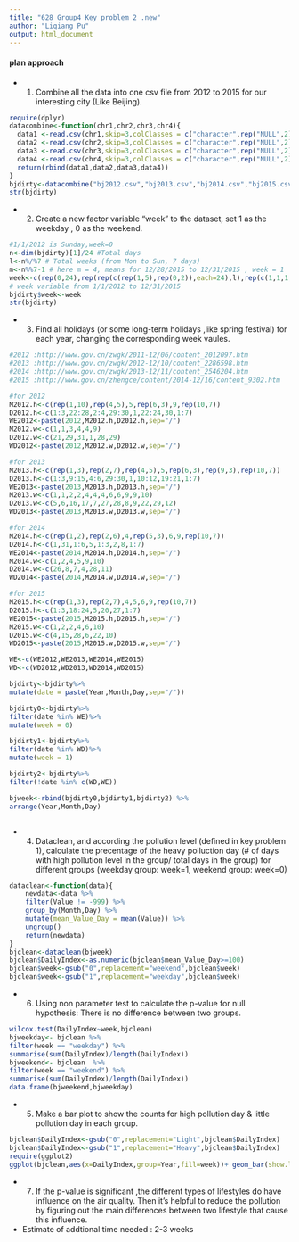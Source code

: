 ```yaml
---
title: "628 Group4 Key problem 2 .new"
author: "Liqiang Pu"
output: html_document
---
```

#### plan approach
* 1. Combine all the data into one csv file from 2012 to 2015 for our interesting city (Like Beijing).
```r
require(dplyr)
datacombine<-function(chr1,chr2,chr3,chr4){
  data1 <-read.csv(chr1,skip=3,colClasses = c("character",rep("NULL",2),rep("integer",5),rep("NULL",3)))
  data2 <-read.csv(chr2,skip=3,colClasses = c("character",rep("NULL",2),rep("integer",5),rep("NULL",3)))
  data3 <-read.csv(chr3,skip=3,colClasses = c("character",rep("NULL",2),rep("integer",5),rep("NULL",3)))
  data4 <-read.csv(chr4,skip=3,colClasses = c("character",rep("NULL",2),rep("integer",5),rep("NULL",3)))
  return(rbind(data1,data2,data3,data4))
}
bjdirty<-datacombine("bj2012.csv","bj2013.csv","bj2014.csv","bj2015.csv")
str(bjdirty)
```
* 2. Create a new factor variable "week" to the  dataset, set 1 as the weekday , 0 as the weekend.
```r
#1/1/2012 is Sunday,week=0
n<-dim(bjdirty)[1]/24 #Total days
l<-n%/%7 # Total weeks (from Mon to Sun, 7 days)
m<-n%%7-1 # here m = 4, means for 12/28/2015 to 12/31/2015 , week = 1
week<-c(rep(0,24),rep(rep(c(rep(1,5),rep(0,2)),each=24),l),rep(c(1,1,1,1),each=24))
# week variable from 1/1/2012 to 12/31/2015
bjdirty$week<-week
str(bjdirty)
```
* 3. Find all holidays (or some long-term holidays ,like spring festival) for each year, changing the corresponding week vaules.
```r
#2012 :http://www.gov.cn/zwgk/2011-12/06/content_2012097.htm
#2013 :http://www.gov.cn/zwgk/2012-12/10/content_2286598.htm
#2014 :http://www.gov.cn/zwgk/2013-12/11/content_2546204.htm
#2015 :http://www.gov.cn/zhengce/content/2014-12/16/content_9302.htm

#for 2012
M2012.h<-c(rep(1,10),rep(4,5),5,rep(6,3),9,rep(10,7))
D2012.h<-c(1:3,22:28,2:4,29:30,1,22:24,30,1:7)
WE2012<-paste(2012,M2012.h,D2012.h,sep="/")
M2012.w<-c(1,1,3,4,4,9)
D2012.w<-c(21,29,31,1,28,29)
WD2012<-paste(2012,M2012.w,D2012.w,sep="/")

#for 2013
M2013.h<-c(rep(1,3),rep(2,7),rep(4,5),5,rep(6,3),rep(9,3),rep(10,7))
D2013.h<-c(1:3,9:15,4:6,29:30,1,10:12,19:21,1:7)
WE2013<-paste(2013,M2013.h,D2013.h,sep="/")
M2013.w<-c(1,1,2,2,4,4,4,6,6,9,9,10)
D2013.w<-c(5,6,16,17,7,27,28,8,9,22,29,12)
WD2013<-paste(2013,M2013.w,D2013.w,sep="/")

#for 2014
M2014.h<-c(rep(1,2),rep(2,6),4,rep(5,3),6,9,rep(10,7))
D2014.h<-c(1,31,1:6,5,1:3,2,8,1:7)
WE2014<-paste(2014,M2014.h,D2014.h,sep="/")
M2014.w<-c(1,2,4,5,9,10)
D2014.w<-c(26,8,7,4,28,11)
WD2014<-paste(2014,M2014.w,D2014.w,sep="/")

#for 2015
M2015.h<-c(rep(1,3),rep(2,7),4,5,6,9,rep(10,7))
D2015.h<-c(1:3,18:24,5,20,27,1:7)
WE2015<-paste(2015,M2015.h,D2015.h,sep="/")
M2015.w<-c(1,2,2,4,6,10)
D2015.w<-c(4,15,28,6,22,10)
WD2015<-paste(2015,M2015.w,D2015.w,sep="/")

WE<-c(WE2012,WE2013,WE2014,WE2015)
WD<-c(WD2012,WD2013,WD2014,WD2015)

bjdirty<-bjdirty%>% 
mutate(date = paste(Year,Month,Day,sep="/"))

bjdirty0<-bjdirty%>%
filter(date %in% WE)%>%
mutate(week = 0)

bjdirty1<-bjdirty%>%
filter(date %in% WD)%>%
mutate(week = 1)

bjdirty2<-bjdirty%>%
filter(!date %in% c(WD,WE))

bjweek<-rbind(bjdirty0,bjdirty1,bjdirty2) %>%
arrange(Year,Month,Day)



```
* 4. Dataclean, and according the pollution level (defined in key problem 1), calculate the precentage of the heavy polluction day (# of days with high pollution level in the group/ total days in the group) for different groups (weekday group: week=1, weekend group: week=0)
```r
dataclean<-function(data){
    newdata<-data %>%
    filter(Value != -999) %>%
    group_by(Month,Day) %>%
    mutate(mean_Value_Day = mean(Value)) %>%
    ungroup()
    return(newdata)
}
bjclean<-dataclean(bjweek)
bjclean$DailyIndex<-as.numeric(bjclean$mean_Value_Day>=100)
bjclean$week<-gsub("0",replacement="weekend",bjclean$week)
bjclean$week<-gsub("1",replacement="weekday",bjclean$week)
```
* 6. Using non parameter test to calculate the p-value for null hypothesis: There is no difference between two groups. 
```r
wilcox.test(DailyIndex~week,bjclean) 
bjweekday<- bjclean %>%
filter(week == "weekday") %>%
summarise(sum(DailyIndex)/length(DailyIndex))
bjweekend<- bjclean  %>%
filter(week == "weekend") %>%
summarise(sum(DailyIndex)/length(DailyIndex))
data.frame(bjweekend,bjweekday)
```
* 5. Make a bar plot to show the counts for high pollution day & little pollution day in each group.
```r
bjclean$DailyIndex<-gsub("0",replacement="Light",bjclean$DailyIndex)
bjclean$DailyIndex<-gsub("1",replacement="Heavy",bjclean$DailyIndex)
require(ggplot2)
ggplot(bjclean,aes(x=DailyIndex,group=Year,fill=week))+ geom_bar(show.legend=F)+facet_grid(Year~week)
```



* 7. If the p-value is significant ,the different types of lifestyles do have influence on the air quality. Then it's helpful to reduce the pollution by figuring out the main differences between two lifestyle that cause this influence.

* Estimate of addtional time needed : 2-3 weeks

